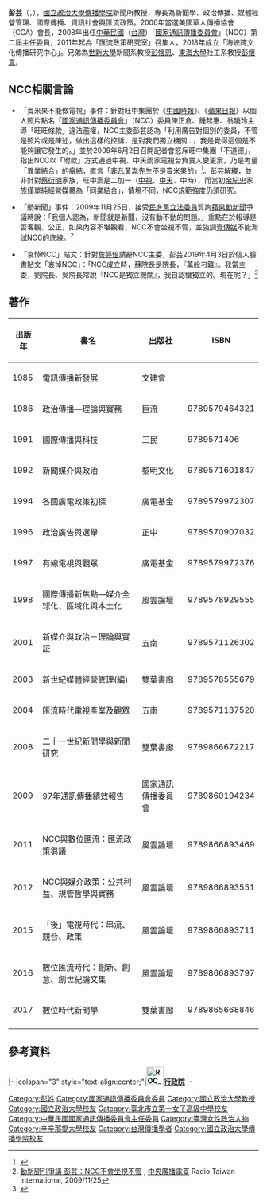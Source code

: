 {{Infobox_Person
| name = 彭芸<br><small>Bonnie Peng
| image = 彭芸.gif
| box_width = 240px
| other_names = 
| occupation = 台灣新聞傳播學者
| period = 
| Sex = 女
| Native place = 
| birth_date = {{birth date and age|1953|12|31}}
| party = 
| birth_place = {{TWN}}
| nationality = {{ROC}}
| spouse = 
| relatives = 
| education = * 美國[[南伊利諾大學|南伊利諾大學]]新聞學博士
* 美國[[辛辛那提大學|辛辛那提大學]]傳播學碩士
* [[國立政治大學|國立政治大學]]新聞學學士廣播電視組
| past = * [[元智大學|元智大學]]社政系與資傳所教授
* [[國立政治大學|國立政治大學]]新聞研究所教授
* [[Ball_State_University|Ball State University]]交換教授
* [[哥倫比亞大學|哥倫比亞大學]]訪問學者
* [[交通大學|交通大學]]傳播科技研究所所長
* [[美國|美國]]東北[[伊利諾大學|伊利諾大學]]語藝系助理教授
| work = *國際傳播與科技
*政治傳播—理論與實務
*新聞媒介與政治
*政治廣告與選舉
*各國廣電政策初探
*有線電視與觀眾
*國際傳播新焦點—媒介全球化、區域化與本土化
*新媒介與政治—理論與實證
*新世紀媒體經營管理(編)
*匯流時代電視產業及觀眾
*二十一世紀新聞學與新聞研究
}}
'''彭芸'''（{{Lang-en|Bonnie Peng}}，{{bd|1953年|12月31日|}}），[[國立政治大學傳播學院|國立政治大學傳播學院]]新聞所教授，專長為新聞學、政治傳播、媒體經營管理、國際傳播、資訊社會與匯流政策。2006年當選美國華人傳播協會（CCA）會長，2008年出任[[中華民國|中華民國]]（[[台灣|台灣]]）「[[國家通訊傳播委員會|國家通訊傳播委員會]]」（NCC）第二屆主任委員，2011年起為「匯流政策研究室」召集人，2018年成立「海峽跨文化傳播研究中心」。兄弟為[[世新大學|世新大學]]新聞系教授[[彭懷恩|彭懷恩]]、[[東海大學_(台灣)|東海大學]]社工系教授[[彭懷真|彭懷真]]。

== NCC相關言論 ==
* 「賣米果不能做電視」事件：針對旺中集團於《[[中國時報|中國時報]]》、《[[蘋果日報|蘋果日報]]》以個人照片點名「[[國家通訊傳播委員會|國家通訊傳播委員會]]」（NCC）委員陳正倉、鍾起惠、翁曉玲主導「旺旺條款」違法濫權，NCC主委彭芸認為「利用廣告對個別的委員，不管是照片或是陳述，做出這樣的控訴，是對我們獨立機關…，我是覺得這個是不能夠讓它發生的。」並於2009年6月2日召開記者會怒斥旺中集團「不道德」，指出NCC以「附款」方式通過中視、中天兩家電視台負責人變更案，乃是考量「異業結合」的癥結，直言「[[非凡電視台|非凡]]黃嵩先生不是賣米果的」<ref>{{cite news |title=彭芸爆失言：黃嵩沒賣米果倍 |url=https://news.ltn.com.tw/news/life/breakingnews/223004 |language=zh-hant |author=綜合報導 |publisher=自由時報 |date=2009-06-02 |accessdate=2019-06-26 |archive-date=2019-06-26 |archive-url=https://web.archive.org/web/20190626144831/https://news.ltn.com.tw/news/life/breakingnews/223004 }}</ref>。彭芸解釋，並非針對[[蔡衍明|蔡衍明]]家族，旺中案是二加一（[[中視|中視]]、[[中天電視台|中天]]、中時），而當初[[余紀忠|余紀忠]]家族僅單純經營媒體為「同業結合」，情境不同，NCC規範強度仍須研究。

* 「動新聞」事件：2009年11月25日，接受[[民進黨|民進黨]][[立法委員|立法委員]]質詢[[蘋果動新聞|蘋果動新聞]]爭議時說：「我個人認為，新聞就是新聞，沒有動不動的問題。」重點在於報導是否客觀、公正，如果內容不堪觀看，NCC不會坐視不管，並強調[[壹傳媒|壹傳媒]]不能測試[[NCC|NCC]]的底線。<ref>[http://news.rti.org.tw/index_newsContent.aspx?nid=224486 動新聞引爭議 彭芸：NCC不會坐視不管] {{webarchive|url=https://web.archive.org/web/20130926071649/http://news.rti.org.tw/index_newsContent.aspx?nid=224486 |date=2013-09-26 }}, [[中央廣播電臺|中央廣播電臺]] Radio Taiwan International, 2009/11/25</ref>

* 「哀悼NCC」貼文：針對[[詹婷怡|詹婷怡]]請辭NCC主委，彭芸2019年4月3日於個人臉書貼文「哀悼NCC」：「NCC成立時，蘇院長是院長，『萬般刁難』。我當主委，劉院長、吳院長常說『NCC是獨立機關』，我自認蠻獨立的。現在呢？」<ref>{{cite news|title=政治力介入 前主委彭芸哀悼NCC|url=https://www.chinatimes.com/newspapers/20190404000441-260118?chdtv |language=zh-hant |author=黃有容、吳岳修 |publisher=中國時報 |date=2019-04-04 |accessdate=2019-06-26 }}</ref>

== 著作 ==
{| class="wikitable"
|-
! 出版年 !! 書名 !! 出版社
!ISBN
|-
| 1985 || 電訊傳播新發展 || 文建會
|
|-
| 1986 || 政治傳播—理論與實務 || 巨流
|9789579464321
|-
|1991
|國際傳播與科技
|三民
|9789571406
|-
| 1992 || 新聞媒介與政治 || 黎明文化
|9789571601847
|-
|1994
|各國廣電政策初探
|廣電基金
|9789579972307
|-
| 1996 || 政治廣告與選舉 || 正中
|9789570907032
|-
| 1997 || 有線電視與觀眾 || 廣電基金
|9789579972376
|-
| 1998 || 國際傳播新焦點—媒介全球化、區域化與本土化 || 風雲論壇
|9789578929555
|-
| 2001 || 新媒介與政治－理論與實証 || 五南
|9789571126302
|-
| 2003 || 新世紀媒體經營管理(編) || 雙葉書廊
|9789578555679
|-
| 2004 || 匯流時代電視產業及觀眾 || 五南
|9789571137520
|-
| 2008 || 二十一世紀新聞學與新聞研究 || 雙葉書廊
|9789866672217
|-
|2009
|97年通訊傳播績效報告
|國家通訊傳播委員會 
|9789860194234
|-
| 2011 || NCC與數位匯流：匯流政策芻議 || 風雲論壇
|9789866893469
|-
| 2012 || NCC與媒介政策：公共利益、規管哲學與實務 || 風雲論壇
|9789866893551
|-
| 2015 || 「後」電視時代：串流、競合、政策 || 風雲論壇
|9789866893711
|-
|2016
|數位匯流時代：創新、創意、創世紀論文集
|風雲論壇
|9789866893797
|-
| 2017 || 數位時代新聞學 || 雙葉書廊
|9789865668846
|-
|}

== 參考資料 ==
{{reflist}}

{{start box}}
{{s-off}}
|-
|colspan="3" style="text-align:center;"|'''[[File:ROC_Executive_Yuan_Logo.svg|35px]][[行政院|行政院]]'''
|-
{{s-before|[[蘇永欽|蘇永欽]]}}
{{s-title|[[國家通訊傳播委員會|國家通訊傳播委員會]]主任委員<br /><small>第二屆<br />2008年8月1日－2010年7月31日}}
{{s-after|[[蘇蘅|蘇　蘅]]}}
{{end box}}
{{中華民國國家通訊傳播委員會主任委員}}
{{Authority control}}

{{DEFAULTSORT: Peng}}
[[Category:彭姓|Category:彭姓]]
[[Category:國家通訊傳播委員會委員|Category:國家通訊傳播委員會委員]]
[[Category:國立政治大學教授|Category:國立政治大學教授]]
[[Category:國立政治大學校友|Category:國立政治大學校友]]
[[Category:臺北市立第一女子高級中學校友|Category:臺北市立第一女子高級中學校友]]
[[Category:中華民國國家通訊傳播委員會主任委員|Category:中華民國國家通訊傳播委員會主任委員]]
[[Category:臺灣女性政治人物|Category:臺灣女性政治人物]]
[[Category:辛辛那提大學校友|Category:辛辛那提大學校友]]
[[Category:台灣傳播學者|Category:台灣傳播學者]]
[[Category:國立政治大學傳播學院校友|Category:國立政治大學傳播學院校友]]